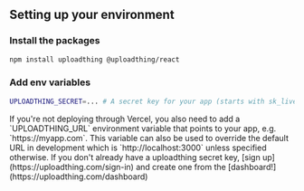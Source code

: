 
## Setting up your environment

<Steps>

### Install the packages

```bash copy npm2yarn
npm install uploadthing @uploadthing/react
```

### Add env variables

```bash
UPLOADTHING_SECRET=... # A secret key for your app (starts with sk_live_)
```

<Callout type="info">
  If you're not deploying through Vercel, you also need to add a
  `UPLOADTHING_URL` environment variable that points to your app, e.g.
  `https://myapp.com`. This variable can also be used to override the default
  URL in development which is `http://localhost:3000` unless specified
  otherwise.
</Callout>

<Callout type="warning">
  If you don't already have a uploadthing secret key, [sign up](https://uploadthing.com/sign-in) and create one from
  the [dashboard!](https://uploadthing.com/dashboard)
</Callout>
</Steps>
